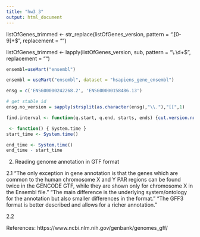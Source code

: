 ---
title: "hw3_3"
output: html_document
---


listOfGenes_trimmed <- str_replace(listOfGenes_version, pattern = ".[0-9]+$", replacement = "")      
  

listOfGenes_trimmed <- lapply(listOfGenes_version,  sub, pattern = "\\.\\d+$", replacement = "")

```{r}
ensembl=useMart("ensembl")

ensembl = useMart("ensembl", dataset = "hsapiens_gene_ensembl")

ensg = c('ENSG00000242268.2', 'ENSG00000158486.13')

# get stable id
ensg.no_version = sapply(strsplit(as.character(ensg),"\\."),"[[",1)
```


```{r}
find.interval <- function(q.start, q.end, starts, ends) {cut.version.number(ensembl.id)}
```

```{r}
 <- function() { System.time }
start_time <- System.time()

end_time <- System.time()
end_time - start_time

```
2. Reading genome annotation in GTF format

2.1 "The only exception in gene annotation is that the genes which are common to the human chromosome X and Y PAR regions can be found twice in the GENCODE GTF, while they are shown only for chromosome X in the Ensembl file."
"The main difference is the underlying system/ontology for the annotation but also smaller differences in the format."
"The GFF3 format is better described and allows for a richer annotation."

2.2 


References:
https://www.ncbi.nlm.nih.gov/genbank/genomes_gff/
